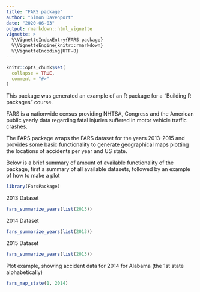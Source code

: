 ```yaml
---
title: "FARS package"
author: "Simon Davenport"
date: "2020-06-03"
output: rmarkdown::html_vignette
vignette: >
  %\VignetteIndexEntry{FARS package}
  %\VignetteEngine{knitr::rmarkdown}
  %\VignetteEncoding{UTF-8}
---
```


```r
knitr::opts_chunk$set(
  collapse = TRUE,
  comment = "#>"
)
```

This package was generated an example of an R package for a "Building R packages" 
course.

FARS is a nationwide census providing NHTSA, Congress and the American public 
yearly data regarding fatal injuries suffered in motor vehicle traffic crashes.

The FARS package wraps the FARS dataset for the years 2013-2015 and provides some
basic functionality to generate geographical maps plotting the locations of 
accidents per year and US state.

Below is a brief summary of amount of available functionality of the package, 
first a summary of all available datasets, followed by an example of how to make 
a plot

```r
library(FarsPackage)
```

2013 Dataset

```r
fars_summarize_years(list(2013))
```

2014 Dataset

```r
fars_summarize_years(list(2013))
```

2015 Dataset

```r
fars_summarize_years(list(2013))
```

Plot example, showing accident data for 2014 for Alabama (the 1st state alphabetically)

```r
fars_map_state(1, 2014)
```



